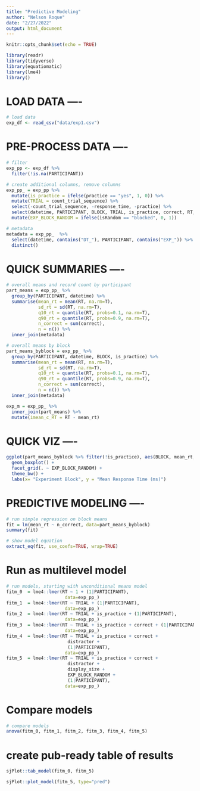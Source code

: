 ```yaml
---
title: "Predictive Modeling"
author: "Nelson Roque"
date: "2/27/2022"
output: html_document
---
```


```r
knitr::opts_chunk$set(echo = TRUE)
```

```r
library(readr)
library(tidyverse)
library(equatiomatic)
library(lme4)
library()
```

# LOAD DATA ----

```r

# load data
exp_df <- read_csv("data/exp1.csv")

```

# PRE-PROCESS DATA ----
```r
# filter
exp_pp <- exp_df %>%
  filter(!is.na(PARTICIPANT))
```

```r
# create additional columns, remove columns
exp_pp_ = exp_pp %>%
  mutate(is_practice = ifelse(practice == "yes", 1, 0)) %>%
  mutate(TRIAL = count_trial_sequence) %>%
  select(-count_trial_sequence, -response_time, -practice) %>%
  select(datetime, PARTICIPANT, BLOCK, TRIAL, is_practice, correct, RT, everything()) %>%
  mutate(EXP_BLOCK_RANDOM = ifelse(isRandom == "blocked", 0, 1))
```

```r
# metadata
metadata = exp_pp_  %>%
  select(datetime, contains("DT_"), PARTICIPANT, contains("EXP_")) %>%
  distinct()
```

# QUICK SUMMARIES ----

```r
# overall means and record count by participant
part_means = exp_pp_ %>%
  group_by(PARTICIPANT, datetime) %>%
  summarise(mean_rt = mean(RT, na.rm=T),
            sd_rt = sd(RT, na.rm=T),
            q10_rt = quantile(RT, probs=0.1, na.rm=T),
            q90_rt = quantile(RT, probs=0.9, na.rm=T),
            n_correct = sum(correct),
            n = n()) %>%
  inner_join(metadata)

# overall means by block
part_means_byblock = exp_pp_ %>%
  group_by(PARTICIPANT, datetime, BLOCK, is_practice) %>%
  summarise(mean_rt = mean(RT, na.rm=T),
            sd_rt = sd(RT, na.rm=T),
            q10_rt = quantile(RT, probs=0.1, na.rm=T),
            q90_rt = quantile(RT, probs=0.9, na.rm=T),
            n_correct = sum(correct),
            n = n()) %>%
  inner_join(metadata)
```

```r
exp_m = exp_pp_ %>%
  inner_join(part_means) %>%
  mutate(imean_c_RT = RT - mean_rt)
```

# QUICK VIZ ----

```r
ggplot(part_means_byblock %>% filter(!is_practice), aes(BLOCK, mean_rt, group=BLOCK, color=EXP_BLOCK_RANDOM)) + 
  geom_boxplot() +
  facet_grid(. ~ EXP_BLOCK_RANDOM) +
  theme_bw() +
  labs(x= "Experiment Block", y = "Mean Response Time (ms)")
```

# PREDICTIVE MODELING ----

```r
# run simple regression on block means
fit = lm(mean_rt ~ n_correct, data=part_means_byblock)
summary(fit)

# show model equation
extract_eq(fit, use_coefs=TRUE, wrap=TRUE)
```
# Run as multilevel model
```r
# run models, starting with unconditional means model
fitm_0  = lme4::lmer(RT ~ 1 + (1|PARTICIPANT),
                      data=exp_pp_)
fitm_1  = lme4::lmer(RT ~ TRIAL + (1|PARTICIPANT),
                      data=exp_pp_)
fitm_2  = lme4::lmer(RT ~ TRIAL + is_practice + (1|PARTICIPANT),
                      data=exp_pp_)
fitm_3  = lme4::lmer(RT ~ TRIAL + is_practice + correct + (1|PARTICIPANT),
                      data=exp_pp_)
fitm_4  = lme4::lmer(RT ~ TRIAL + is_practice + correct +
                       distractor + 
                       (1|PARTICIPANT),
                      data=exp_pp_)
fitm_5  = lme4::lmer(RT ~ TRIAL + is_practice + correct +
                       distractor + 
                       display_size + 
                       EXP_BLOCK_RANDOM +
                       (1|PARTICIPANT),
                      data=exp_pp_)
```

# Compare models
```r
# compare models
anova(fitm_0, fitm_1, fitm_2, fitm_3, fitm_4, fitm_5)
```

# create pub-ready table of results
```r

sjPlot::tab_model(fitm_0, fitm_5)
```

```r
sjPlot::plot_model(fitm_5, type="pred")
```

